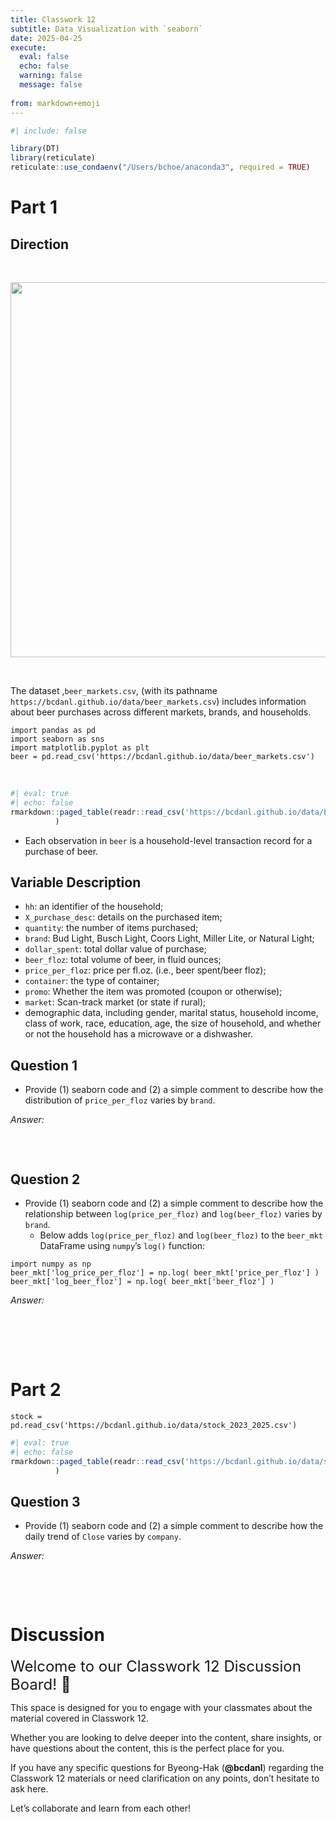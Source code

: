 ```yaml
---
title: Classwork 12
subtitle: Data Visualization with `seaborn`
date: 2025-04-25
execute: 
  eval: false
  echo: false
  warning: false
  message: false
  
from: markdown+emoji
---
```


```r
#| include: false

library(DT)
library(reticulate)
reticulate::use_condaenv("/Users/bchoe/anaconda3", required = TRUE)
```


# Part 1

## Direction

<br>

<p align="center">
  <img src="https://bcdanl.github.io/lec_figs/beer_markets_brand.png" width="600px">
</p>

<br>

The dataset ,`beer_markets.csv`, (with its pathname `https://bcdanl.github.io/data/beer_markets.csv`) includes information about beer purchases across different markets, brands, and households.


```.python
import pandas as pd
import seaborn as sns
import matplotlib.pyplot as plt
beer = pd.read_csv('https://bcdanl.github.io/data/beer_markets.csv')
```

<br>

```r
#| eval: true
#| echo: false
rmarkdown::paged_table(readr::read_csv('https://bcdanl.github.io/data/beer_markets.csv')
          )
```

- Each observation in `beer` is a household-level transaction record for a purchase of beer.

## Variable Description

- `hh`: an identifier of the household;
- `X_purchase_desc`: details on the purchased item;
- `quantity`: the number of items purchased;
- `brand`: Bud Light, Busch Light, Coors Light, Miller Lite, or Natural Light;
- `dollar_spent`: total dollar value of purchase;
- `beer_floz`: total volume of beer, in fluid ounces;
- `price_per_floz`: price per fl.oz. (i.e., beer spent/beer floz);
- `container`: the type of container;
- `promo`: Whether the item was promoted (coupon or otherwise);
- `market`: Scan-track market (or state if rural);
- demographic data, including gender, marital status, household income, class of work, race, education, age, the size of household, and whether or not the household has a microwave or a dishwasher.





## Question 1

- Provide (1) seaborn code and (2) a simple comment to describe how the distribution of `price_per_floz` varies by `brand`.


*Answer:*
```python

```

<br>

## Question 2

- Provide (1) seaborn code and (2) a simple comment to describe how the relationship between `log(price_per_floz)` and `log(beer_floz)` varies by `brand`.
  - Below adds `log(price_per_floz)` and `log(beer_floz)` to the `beer_mkt` DataFrame using `numpy`'s `log()` function:

```.python
import numpy as np
beer_mkt['log_price_per_floz'] = np.log( beer_mkt['price_per_floz'] )
beer_mkt['log_beer_floz'] = np.log( beer_mkt['beer_floz'] )
```


*Answer:*
```python

```

<br><br><br>

# Part 2

```.python
stock = pd.read_csv('https://bcdanl.github.io/data/stock_2023_2025.csv')
```


```r
#| eval: true
#| echo: false
rmarkdown::paged_table(readr::read_csv('https://bcdanl.github.io/data/stock_2023_2025.csv')
          )
```


## Question 3

- Provide (1) seaborn code and (2) a simple comment to describe how the daily trend of `Close` varies by `company`.


*Answer:*
```python

```

<br><br>

# Discussion

<font size = "5">Welcome to our Classwork 12 Discussion Board! 👋 </font>


This space is designed for you to engage with your classmates about the material covered in Classwork 12.

Whether you are looking to delve deeper into the content, share insights, or have questions about the content, this is the perfect place for you.

If you have any specific questions for Byeong-Hak (**@bcdanl**) regarding the Classwork 12 materials or need clarification on any points, don't hesitate to ask here. 

Let's collaborate and learn from each other!

